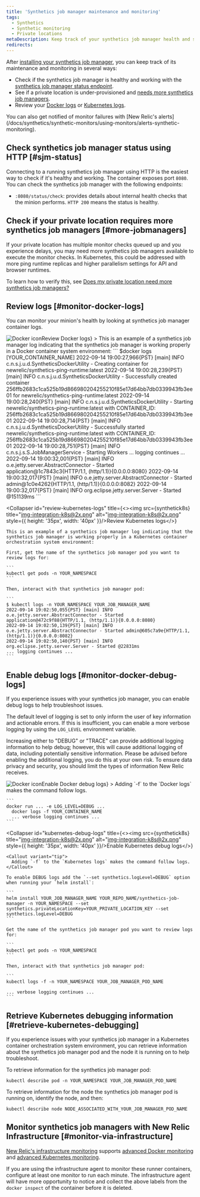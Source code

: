 ```yaml
---
title: 'Synthetics job manager maintenance and monitoring'
tags:
  - Synthetics
  - Synthetic monitoring
  - Private locations
metaDescription: Keep track of your synthetics job manager health and status.
redirects:
---
```




After [installing your synthetics job manager](/docs/synthetics/synthetic-monitoring/private-locations/install-job-manager), you can keep track of its maintenance and monitoring in several ways:

* Check if the synthetics job manager is healthy and working with the [synthetics job manager status endpoint](#sjm-status).
* See if a private location is under-provisioned and [needs more synthetics job managers](#more-jobmanagers).
* Review your [Docker logs](#monitor-docker-logs) or [Kubernetes logs](#monitor-docker-logs).

<Callout variant="tip">
  You can also get notified of monitor failures with [New Relic's alerts](/docs/synthetics/synthetic-monitors/using-monitors/alerts-synthetic-monitoring).
</Callout>

## Check synthetics job manager status using HTTP [#sjm-status]

Connecting to a running synthetics job manager using HTTP is the easiest way to check if it's healthy and working. The container exposes port `8080`. You can check the synthetics job manager with the following endpoints:

* `:8080/status/check`: provides details about internal health checks that the minion performs. `HTTP 200` means the status is healthy.

## Check if your private location requires more synthetics job managers [#more-jobmanagers]

If your private location has multiple monitor checks queued up and you experience delays, you may need more synthetics job managers available to execute the monitor checks. In Kubernetes, this could be addressed with more ping runtime replicas and higher parallelism settings for API and browser runtimes.

To learn how to verify this, see [Does my private location need more synthetics job managers?](/docs/synthetics/synthetic-monitoring/private-locations/monitor-private-locations/#more-minions)

## Review logs [#monitor-docker-logs]

You can monitor your minion's health by looking at synthetics job manager container logs.

<CollapserGroup>
  <Collapser
    id="review-docker-logs"
    title={<><img src={syntheticDocker} title="Docker icon" alt="Docker icon" style={{ height: '35px', width: '40px' }}/>Review Docker logs</>}
  >
    This is an example of a synthetics job manager log indicating that the synthetics job manager is working properly in a Docker container system environment:
    ```
    $docker logs [YOUR_CONTAINER_NAME]
      2022-09-14 19:00:27,966{PST} [main] INFO  c.n.s.j.u.d.SyntheticsDockerUtility - Creating container for newrelic/synthetics-ping-runtime:latest
      2022-09-14 19:00:28,239{PST} [main] INFO  c.n.s.j.u.d.SyntheticsDockerUtility - Successfully created container 256ffb2683c1ca525b19d866980204255210f85e17d64bb7db0339943fb3ee01 for newrelic/synthetics-ping-runtime:latest
      2022-09-14 19:00:28,240{PST} [main] INFO  c.n.s.j.u.d.SyntheticsDockerUtility - Starting newrelic/synthetics-ping-runtime:latest with CONTAINER_ID: 256ffb2683c1ca525b19d866980204255210f85e17d64bb7db0339943fb3ee01
      2022-09-14 19:00:28,714{PST} [main] INFO  c.n.s.j.u.d.SyntheticsDockerUtility - Successfully started newrelic/synthetics-ping-runtime:latest with CONTAINER_ID: 256ffb2683c1ca525b19d866980204255210f85e17d64bb7db0339943fb3ee01
      2022-09-14 19:00:28,751{PST} [main] INFO  c.n.s.j.s.S.JobManagerService - Starting Workers
      ... logging continues ...
      2022-09-14 19:00:32,001{PST} [main] INFO  o.e.jetty.server.AbstractConnector - Started application@1c7843c3{HTTP/1.1, (http/1.1)}{0.0.0.0:8080}
      2022-09-14 19:00:32,017{PST} [main] INFO  o.e.jetty.server.AbstractConnector - Started admin@1c0e4262{HTTP/1.1, (http/1.1)}{0.0.0.0:8082}
      2022-09-14 19:00:32,017{PST} [main] INFO  org.eclipse.jetty.server.Server - Started @151139ms
    ```
  </Collapser>

  <Collapser
    id="review-kubernetes-logs"
    title={<><img src={synthetick8s} title="img-integration-k8s@2x.png" alt="img-integration-k8s@2x.png" style={{ height: '35px', width: '40px' }}/>Review Kubernetes logs</>}
  >
    This is an example of a synthetics job manager log indicating that the synthetics job manager is working properly in a Kubernetes container orchestration system environment:

    First, get the name of the synthetics job manager pod you want to review logs for:

    ```
    kubectl get pods -n YOUR_NAMESPACE
    ```

    Then, interact with that synthetics job manager pod:

    ```
    $ kubectl logs -n YOUR_NAMESPACE YOUR_JOB_MANAGER_NAME
    2022-09-14 19:02:50,055{PST} [main] INFO  o.e.jetty.server.AbstractConnector - Started application@472c9f88{HTTP/1.1, (http/1.1)}{0.0.0.0:8080}
    2022-09-14 19:02:50,139{PST} [main] INFO  o.e.jetty.server.AbstractConnector - Started admin@605c7a9e{HTTP/1.1, (http/1.1)}{0.0.0.0:8082}
    2022-09-14 19:02:50,140{PST} [main] INFO  org.eclipse.jetty.server.Server - Started @22831ms
    ... logging continues ...
    ```
  </Collapser>
</CollapserGroup>

## Enable debug logs [#monitor-docker-debug-logs]

If you experience issues with your synthetics job manager, you can enable debug logs to help troubleshoot issues.

The default level of logging is set to only inform the user of key information and actionable errors. If this is insufficient, you can enable a more verbose logging by using the `LOG_LEVEL` environment variable.

Increasing either to "DEBUG" or "TRACE" can provide additional logging information to help debug; however, this will cause additional logging of data, including potentially sensitive information. Please be advised before enabling the additional logging, you do this at your own risk. To ensure data privacy and security, you should limit the types of information New Relic receives.

<CollapserGroup>
  <Collapser
    id="docker-debug-logs"
    title={<><img src={syntheticDocker} title="Docker icon" alt="Docker icon" style={{ height: '35px', width: '40px' }}/>Enable Docker debug logs</>}
  >
    <Callout variant="tip">
      Adding `-f` to the `Docker logs` makes the command follow logs.
    </Callout>

    ```
    docker run ... -e LOG_LEVEL=DEBUG ...
      docker logs -f YOUR_CONTAINER_NAME
      ... verbose logging continues ...
    ```
  </Collapser>

  <Collapser
    id="kubernetes-debug-logs"
    title={<><img src={synthetick8s} title="img-integration-k8s@2x.png" alt="img-integration-k8s@2x.png" style={{ height: '35px', width: '40px' }}/>Enable Kubernetes debug logs</>}
  >
    <Callout variant="tip">
      Adding `-f` to the `Kubernetes logs` makes the command follow logs.
    </Callout>

    To enable DEBUG logs add the `--set synthetics.logLevel=DEBUG` option when running your `helm install`:

    ```
    helm install YOUR_JOB_MANAGER_NAME YOUR_REPO_NAME/synthetics-job-manager -n YOUR_NAMESPACE --set synthetics.privateLocationKey=YOUR_PRIVATE_LOCATION_KEY --set synthetics.logLevel=DEBUG
    ```

    Get the name of the synthetics job manager pod you want to review logs for:

    ```
    kubectl get pods -n YOUR_NAMESPACE
    ```

    Then, interact with that synthetics job manager pod:

    ```
    kubectl logs -f -n YOUR_NAMESPACE YOUR_JOB_MANAGER_POD_NAME

    ... verbose logging continues ...
    ```
  </Collapser>
</CollapserGroup>

## Retrieve Kubernetes debugging information [#retrieve-kubernetes-debugging]

If you experience issues with your synthetics job manager in a Kubernetes container orchestration system environment, you can retrieve information about the synthetics job manager pod and the node it is running on to help troubleshoot.

To retrieve information for the synthetics job manager pod:

```
kubectl describe pod -n YOUR_NAMESPACE YOUR_JOB_MANAGER_POD_NAME
```

To retrieve information for the node the synthetics job manager pod is running on, identify the node, and then:

```
kubectl describe node NODE_ASSOCIATED_WITH_YOUR_JOB_MANAGER_POD_NAME
```

## Monitor synthetics job managers with New Relic Infrastructure [#monitor-via-infrastructure]

[New Relic's infrastructure monitoring](/docs/infrastructure) supports [advanced Docker monitoring](/docs/infrastructure/new-relic-infrastructure/data-instrumentation/docker-instrumentation-infrastructure) and [advanced Kubernetes monitoring](/docs/integrations/kubernetes-integration/get-started/introduction-kubernetes-integration).

If you are using the infrastructure agent to monitor these runner containers, configure at least one monitor to run each minute. The infrastructure agent will have more opportunity to notice and collect the above labels from the `docker inspect` of the container before it is deleted.
